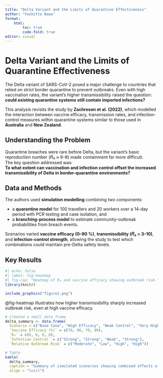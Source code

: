 ```yaml
---
title: "Delta Variant and the Limits of Quarantine Effectiveness"
author: "Yashitta Bawa"
format: 
    html: 
        toc: true
        code-fold: true
editor: visual
---
```


# Delta Variant and the Limits of Quarantine Effectiveness

The Delta variant of SARS-CoV-2 posed a major challenge to countries that relied on strict border quarantine to prevent outbreaks. Even with high vaccination rates, the variant’s higher transmissibility raised the question: **could existing quarantine systems still contain imported infections?**

This analysis revisits the study by **Zachreson et al. (2022)**, which modelled the interaction between vaccine efficacy, transmission rates, and infection-control measures within quarantine systems similar to those used in **Australia** and **New Zealand**.

## Understanding the Problem

Quarantine breaches were rare before Delta, but the variant’s basic reproduction number (𝑅₀ ≈ 6–8) made containment far more difficult.  
The key question addressed was:  
**To what extent can vaccination and infection control offset the increased transmissibility of Delta in border-quarantine environments?**

## Data and Methods

The authors used **simulation modelling** combining two components:

- a **quarantine model** for 100 travellers and 20 workers over a 14-day period with PCR testing and case isolation, and  
- a **branching-process model** to estimate community-outbreak probabilities from breach events.

Scenarios varied **vaccine efficacy (0–90 %)**, **transmissibility (𝑅₀ = 3–10)**, and **infection-control strength**, allowing the study to test which combinations could maintain pre-Delta safety levels.

## Key Results

```r
#| echo: false
#| label: fig-heatmap
#| fig-cap: "Heatmap of R₀ and vaccine efficacy showing outbreak risk."
library(knitr)

include_graphics("figure1.png")
```

@fig-heatmap illustrates how higher transmissibility sharply increased outbreak risk, even at high vaccine efficacy.

```r
# Created a small data frame
delta_summary <- data.frame(
  Scenario = c("Base Case", "High Efficacy", "Weak Control", "Very High R₀"),
  `Vaccine Efficacy (%)` = c(70, 90, 70, 80),
  `R₀` = c(6, 6, 6, 8),
  `Infection Control` = c("Strong", "Strong", "Weak", "Strong"),
  `Relative Outbreak Risk` = c("Moderate", "Low", "High", "High"))

# Table
kable(
  delta_summary,
  caption = "Summary of simulated scenarios showing combined effects of vaccine efficacy, transmissibility, and infection control on outbreak risk.",
  align = "lcccl")
```

